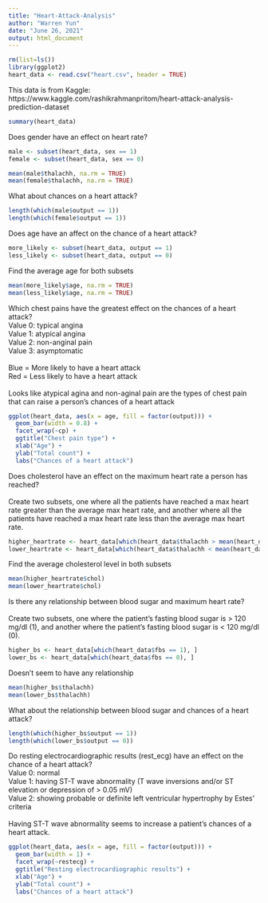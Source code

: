 ```yaml
---
title: "Heart-Attack-Analysis"
author: "Warren Yun"
date: "June 26, 2021"
output: html_document
---
```


```r
rm(list=ls()) 
library(ggplot2)
heart_data <- read.csv("heart.csv", header = TRUE)
```

This data is from Kaggle:
https://www.kaggle.com/rashikrahmanpritom/heart-attack-analysis-prediction-dataset

```r
summary(heart_data)
```

Does gender have an effect on heart rate?

```r
male <- subset(heart_data, sex == 1)
female <- subset(heart_data, sex == 0)
```

```r
mean(male$thalachh, na.rm = TRUE)
mean(female$thalachh, na.rm = TRUE)

```

What about chances on a heart attack?

```r
length(which(male$output == 1))
length(which(female$output == 1))
```

Does age have an affect on the chance of a heart attack?

```r
more_likely <- subset(heart_data, output == 1)
less_likely <- subset(heart_data, output == 0)
```

Find the average age for both subsets

```r
mean(more_likely$age, na.rm = TRUE)
mean(less_likely$age, na.rm = TRUE)
```

Which chest pains have the greatest effect on the chances of a heart attack? \
Value 0: typical angina \
Value 1: atypical angina \
Value 2: non-anginal pain \
Value 3: asymptomatic \
\
Blue = More likely to have a heart attack \
Red = Less likely to have a heart attack \
\
Looks like atypical agina and non-aginal pain are the types of chest pain that can raise a person's chances of a heart attack 

```r
ggplot(heart_data, aes(x = age, fill = factor(output))) + 
  geom_bar(width = 0.8) + 
  facet_wrap(~cp) + 
  ggtitle("Chest pain type") + 
  xlab("Age") +
  ylab("Total count") +
  labs("Chances of a heart attack")
```

Does cholesterol have an effect on the maximum heart rate a person has reached? \
\
Create two subsets, one where all the patients have reached a max heart rate greater than the average max heart rate, and another where all the patients have reached a max heart rate less than the average max heart rate.

```r
higher_heartrate <- heart_data[which(heart_data$thalachh > mean(heart_data$thalachh)),]
lower_heartrate <- heart_data[which(heart_data$thalachh < mean(heart_data$thalachh)), ]
```

Find the average cholesterol level in both subsets

```r
mean(higher_heartrate$chol)
mean(lower_heartrate$chol)
```

Is there any relationship between blood sugar and maximum heart rate? \
\
Create two subsets, one where the patient's fasting blood sugar is > 120 mg/dl (1), and another where the patient's fasting blood sugar is < 120 mg/dl (0).

```r
higher_bs <- heart_data[which(heart_data$fbs == 1), ]
lower_bs <- heart_data[which(heart_data$fbs == 0), ] 
```

Doesn't seem to have any relationship

```r
mean(higher_bs$thalachh)
mean(lower_bs$thalachh)
```

What about the relationship between blood sugar and chances of a heart attack?
```r
length(which(higher_bs$output == 1))
length(which(lower_bs$output == 0))
```

Do resting electrocardiographic results (rest_ecg) have an effect on the chance of a heart attack? \
Value 0: normal \
Value 1: having ST-T wave abnormality (T wave inversions and/or ST elevation or depression of > 0.05 mV) \
Value 2: showing probable or definite left ventricular hypertrophy by Estes' criteria \
\
Having ST-T wave abnormality seems to increase a patient's chances of a heart attack.
```r
ggplot(heart_data, aes(x = age, fill = factor(output))) + 
  geom_bar(width = 1) + 
  facet_wrap(~restecg) + 
  ggtitle("Resting electrocardiographic results") + 
  xlab("Age") +
  ylab("Total count") +
  labs("Chances of a heart attack")

```
